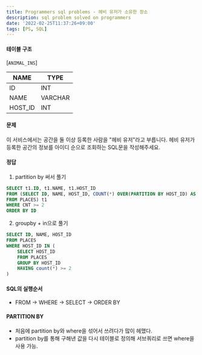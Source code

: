 ```yaml
---
title: Programmers sql problems - 헤비 유저가 소유한 장소
description: sql problem solved on programmers
date: '2022-02-25T11:37:26+09:00'
tags: [PS, SQL]
---
```


#### 테이블 구조

[`ANIMAL_INS`]

| **NAME** | **TYPE** |
| -------- | -------- |
| ID | INT |
| NAME | VARCHAR |
| HOST_ID | INT |


#### 문제
이 서비스에서는 공간을 둘 이상 등록한 사람을 "헤비 유저"라고 부릅니다. 헤비 유저가 등록한 공간의 정보를 아이디 순으로 조회하는 SQL문을 작성해주세요.

#### 정답
1. partition by 써서 풀기
```sql
SELECT t1.ID, t1.NAME, t1.HOST_ID
FROM (SELECT ID, NAME, HOST_ID, COUNT(*) OVER(PARTITION BY HOST_ID) AS 'CNT'
FROM PLACES) t1
WHERE CNT >= 2
ORDER BY ID
```
2. groupby + in으로 풀기
```sql
SELECT ID, NAME, HOST_ID
FROM PLACES
WHERE HOST_ID IN (
	SELECT HOST_ID
    FROM PLACES
    GROUP BY HOST_ID
    HAVING count(*) >= 2
)
```

#### SQL의 실행순서
- FROM -> WHERE -> SELECT -> ORDER BY

#### PARTITION BY
- 처음에 partition by와 where을 섞어서 쓰려다가 많이 헤맸다.
- partition by를 통해 구해낸 값을 다시 테이블로 정의해 서브쿼리로 쓰면 where을 사용 가능.

